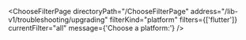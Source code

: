 

<ChooseFilterPage
  directoryPath="/ChooseFilterPage"
  address="/lib-v1/troubleshooting/upgrading"
  filterKind="platform"
  filters={['flutter']}
  currentFilter="all"
  message={'Choose a platform:'}
/>
